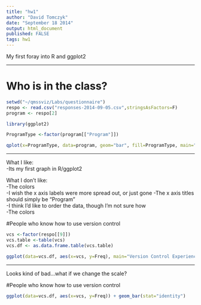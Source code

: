 ```yaml
---
title: "hw1"
author: "David Tomczyk"
date: "September 18 2014"
output: html_document
published: FALSE
tags: hw1
---
```


My first foray into R and ggplot2

---

# Who is in the class?

```r

setwd("~/qmssviz/Labs/questionnaire")
respo <- read.csv("responses-2014-09-05.csv",stringsAsFactors=F)
program <- respo[2]

library(ggplot2)

ProgramType <-factor(program[["Program"]])

qplot(x=ProgramType, data=program, geom="bar", fill=ProgramType, main="Class Make Up")

```
---

What I like:  
-Its my first graph in R/ggplot2

What I don't like:  
-The colors  
-I wish the x axis labels were more spread out, or just gone 
-The x axis titles should simply be "Program"  
-I think I'd like to order the data, though I'm not sure how  
-The colors

#People who know how to use version control

``` r

vcs <-factor(respo[[9]])
vcs.table <-table(vcs)
vcs.df <- as.data.frame.table(vcs.table)

ggplot(data=vcs.df, aes(x=vcs, y=Freq), main="Version Control Experience") + geom_bar(stat="identity")
```
----
Looks kind of bad...what if we change the scale?

#People who know how to use version control

``` r

ggplot(data=vcs.df, aes(x=vcs, y=Freq)) + geom_bar(stat="identity")

```